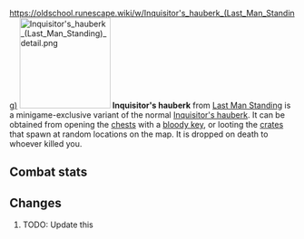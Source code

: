 https://oldschool.runescape.wiki/w/Inquisitor's_hauberk_(Last_Man_Standing)
{{Infobox Item
|name = Inquisitor's hauberk
|image = [[File:Inquisitor's hauberk (Last Man Standing).png]]
|release = [[6 February]] [[2020]]
|update = Last Man Standing Beta and Splashing Restrictions  # TODO: Update this
|members = No
|quest = No
|tradeable = No
|placeholder = No
|equipable = Yes
|stackable = No
|noteable = Yes
|options = Wear, Drop
|examine = The hauberk of the turncloak justiciar.
|value = 20
|alchable = No
|weight = 9.979
|id = 27196
}}
[[File:Inquisitor's hauberk (Last Man Standing) detail.png|160px|left]]
'''Inquisitor's hauberk''' from [[Last Man Standing]] is a minigame-exclusive variant of the normal [[Inquisitor's hauberk]]. It can be obtained from opening the [[Chest (Last Man Standing)|chests]] with a [[bloody key]], or looting the [[Crate (Last Man Standing)|crates]] that spawn at random locations on the map. It is dropped on death to whoever killed you.

==Combat stats==
{{Infobox Bonuses
|astab = -3
|aslash = -3
|acrush = 12
|amagic = -11
|arange = -10
|dstab = 67
|dslash = 55
|dcrush = 71
|dmagic = 0
|drange = 35
|str = 4
|rstr = 0
|mdmg = 0
|prayer = 2
|slot = body
|image = [[File:Inquisitor's hauberk (Last Man Standing) equipped male.png|160px]]
|altimage = [[File:Inquisitor's hauberk (Last Man Standing) equipped female.png|160px]]
}}

==Changes==
# TODO: Update this
{{Subject changes header}}
{{Subject changes
|date = 4 August 2016
|update = Last Man Standing
|change = The item was made fully available with the release of Last Man Standing.
}}
{{Subject changes footer}}

{{Last Man Standing In-game Items}}
